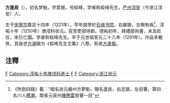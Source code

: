 '''方逢辰'''（{{bd|1221年||1291年|catIdx=F方}}），初名梦魁，字君锡，号蛟峰，学者称蛟峰先生。[[严州|严州]][[淳安|淳安]]（今浙江淳安）人。

生于[[宋寧宗|宋寧宗]]嘉定十四年（1221年），早年就學於[[石峡书院|石峡书院]]，右腳跛，左眼有疾<ref>《吹劍四錄》載：“唱名狀元嚴州方夢魁，賜名逢辰，右足跛，左目瞽。第四名川人[[楊潮|楊潮]]，南省元泉州[[陳應雷|陳應雷]]皆瞽一目”</ref>，淳祐十年（1250年）庚戌科状元。官至吏部侍郞。德祐初年，拜禮部尚書，未及赴任，宋已亡國。学者称蛟峰先生。卒于元世祖至元二十八年（1291年）。作品多散佚，其後世[[方渊|方渊]]辑为《蛟峰先生文集》八卷。有弟[[方逢振|方逢振]]。

==注釋==
{{reflist}}

[[Category:宋朝狀元|F]]
[[Category:淳祐十年庚戌科進士|Category:淳祐十年庚戌科進士]]
[[Category:淳安人|F]]
[[Category:方姓|F]]
[[Category:浙江状元|Category:浙江状元]]